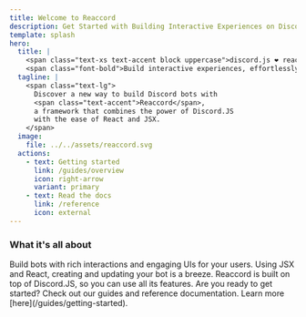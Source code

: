 ```yaml
---
title: Welcome to Reaccord
description: Get Started with Building Interactive Experiences on Discord with Reaccord
template: splash
hero:
  title: |
    <span class="text-xs text-accent block uppercase">discord.js ❤️ react ❤️ jsx</span>
    <span class="font-bold">Build interactive experiences, effortlessly.</span>
  tagline: |
    <span class="text-lg">
      Discover a new way to build Discord bots with
      <span class="text-accent">Reaccord</span>,
      a framework that combines the power of Discord.JS
      with the ease of React and JSX.
    </span>
  image:
    file: ../../assets/reaccord.svg
  actions:
    - text: Getting started
      link: /guides/overview
      icon: right-arrow
      variant: primary
    - text: Read the docs
      link: /reference
      icon: external
---
```



### What it's all about

<CardGrid stagger>
	<Card title="Highly interactive bots" icon="setting">
		Build bots with rich interactions and engaging UIs for your users.
	</Card>
	<Card title="Effortlessy write and maintain your UIs" icon="seti:html">
		Using JSX and React, creating and updating your bot is a breeze.
	</Card>
	<Card title="The power of Discord.JS" icon="rocket">
		Reaccord is built on top of Discord.JS, so you can use all its features.
	</Card>
	<Card title="Get started now!" icon="open-book">
		Are you ready to get started? Check out our guides and reference documentation.
    Learn more [here](/guides/getting-started).
	</Card>
</CardGrid>
